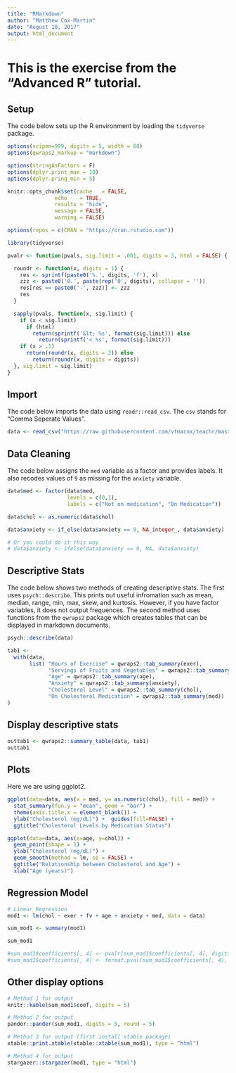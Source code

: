 ```yaml
---
title: "RMarkdown"
author: "Matthew Cox-Martin"
date: "August 10, 2017"
output: html_document
---
```


# This is the exercise from the "Advanced R" tutorial.  

## Setup

The code below sets up the R environment by loading the `tidyverse` package.

```r
options(scipen=999, digits = 5, width = 88)
options(qwraps2_markup = "markdown")

options(stringAsFactors = F)
options(dplyr.print_max = 10)
options(dplyr.pring_min = 5)

knitr::opts_chunk$set(cache   = FALSE,
               echo    = TRUE,
               results = "hide",
               message = FALSE,
               warning = FALSE) 

options(repos = c(CRAN = "https://cran.rstudio.com"))

library(tidyverse)  

pvalr <- function(pvals, sig.limit = .001, digits = 3, html = FALSE) {

  roundr <- function(x, digits = 1) {
    res <- sprintf(paste0('%.', digits, 'f'), x)
    zzz <- paste0('0.', paste(rep('0', digits), collapse = ''))
    res[res == paste0('-', zzz)] <- zzz
    res
  }

  sapply(pvals, function(x, sig.limit) {
    if (x < sig.limit)
      if (html)
        return(sprintf('&lt; %s', format(sig.limit))) else
          return(sprintf('< %s', format(sig.limit)))
    if (x > .1)
      return(roundr(x, digits = 2)) else
        return(roundr(x, digits = digits))
  }, sig.limit = sig.limit)
}


```

## Import

The code below imports the data using `readr::read_csv`.  The `csv` stands for "Comma Seperate Values".

```r

data <- read_csv("https://raw.githubusercontent.com/vtmacox/teachr/master/data.csv", col_names = TRUE)

```

## Data Cleaning

The code below assigns the `med` variable as a factor and provides labels.  It also recodes values of `9` as missing for the `anxiety` variable.

```r
data$med <- factor(data$med,
                   levels = c(0,1),
                   labels = c("Not on medication", "On Medication"))

data$chol <- as.numeric(data$chol)

data$anxiety <- if_else(data$anxiety == 9, NA_integer_, data$anxiety)

# Or you could do it this way
# data$anxiety <- ifelse(data$anxiety == 9, NA, data$anxiety)

```

## Descriptive Stats

The code below shows two methods of creating descriptive stats.  The first uses `psych::describe`.  This prints out useful infromation such as mean, median, range, min, max, skew, and kurtosis.  However, if you have factor variables, it does not output frequences.  The second method uses functions from the `qwraps2` package which creates tables that can be displayed in markdown documents.  

```r

psych::describe(data)

tab1 <- 
  with(data,
       list( "Hours of Exercise" = qwraps2::tab_summary(exer),
             "Servings of Fruits and Vegetables" = qwraps2::tab_summary(fv),
             "Age" = qwraps2::tab_summary(age),
             "Anxiety" = qwraps2::tab_summary(anxiety),
             "Cholesterol Level" = qwraps2::tab_summary(chol),
             "On Cholesterol Medication" = qwraps2::tab_summary(med))
)

```

## Display descriptive stats

```r

outtab1 <- qwraps2::summary_table(data, tab1)
outtab1

```


## Plots

Here we are using ggplot2.

```r

ggplot(data=data, aes(x = med, y= as.numeric(chol), fill = med)) +
  stat_summary(fun.y = "mean", geom = "bar") + 
  theme(axis.title.x = element_blank()) + 
  ylab("Cholesterol (mg/dL)") +  guides(fill=FALSE) + 
  ggtitle("Cholesterol Levels by Medication Status")

ggplot(data=data, aes(x=age, y=chol)) +
  geom_point(shape = 1) + 
  ylab("Cholesterol (mg/dL)") + 
  geom_smooth(method = lm, se = FALSE) +
  ggtitle("Relationship between Cholesterol and Age") +
  xlab("Age (years)")

```

## Regression Model

```r
# Linear Regression
mod1 <- lm(chol ~ exer + fv + age + anxiety + med, data = data)

sum_mod1 <- summary(mod1)

sum_mod1

#sum_mod1$coefficients[, 4] <- pvalr(sum_mod1$coefficients[, 4], digits = 3)
#sum_mod1$coefficients[, 4] <- format.pval(sum_mod1$coefficients[, 4], digits = 3)

```

## Other display options

```r
# Method 1 for output
knitr::kable(sum_mod1$coef, digits = 5)

# Method 2 for output
pander::pander(sum_mod1, digits = 5, round = 5)

# Method 3 for output (first install xtable package)
xtable::print.xtable(xtable::xtable(sum_mod1), type = "html")

# Method 4 for output
stargazer::stargazer(mod1, type = "html")
```